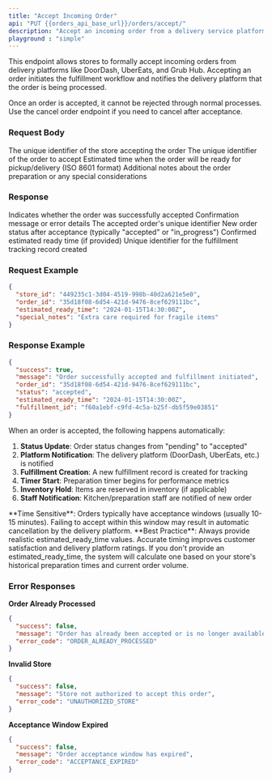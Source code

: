 ---
title: "Accept Incoming Order"
api: "PUT {{orders_api_base_url}}/orders/accept/"
description: "Accept an incoming order from a delivery service platform and initiate the fulfillment process."
playground : "simple"
---

This endpoint allows stores to formally accept incoming orders from delivery platforms like DoorDash, UberEats, and Grub Hub. Accepting an order initiates the fulfillment workflow and notifies the delivery platform that the order is being processed.

<Info>
Once an order is accepted, it cannot be rejected through normal processes. Use the cancel order endpoint if you need to cancel after acceptance.
</Info>

### Request Body

<ParamField body="store_id" type="string" required>
  The unique identifier of the store accepting the order
</ParamField>

<ParamField body="order_id" type="string" required>
  The unique identifier of the order to accept
</ParamField>

<ParamField body="estimated_ready_time" type="string" optional>
  Estimated time when the order will be ready for pickup/delivery (ISO 8601 format)
</ParamField>

<ParamField body="special_notes" type="string" optional>
  Additional notes about the order preparation or any special considerations
</ParamField>

### Response

<ResponseField name="success" type="boolean">
  Indicates whether the order was successfully accepted
</ResponseField>

<ResponseField name="message" type="string">
  Confirmation message or error details
</ResponseField>

<ResponseField name="order_id" type="string">
  The accepted order's unique identifier
</ResponseField>

<ResponseField name="status" type="string">
  New order status after acceptance (typically "accepted" or "in_progress")
</ResponseField>

<ResponseField name="estimated_ready_time" type="string">
  Confirmed estimated ready time (if provided)
</ResponseField>

<ResponseField name="fulfillment_id" type="string">
  Unique identifier for the fulfillment tracking record created
</ResponseField>

### Request Example

```json
{
  "store_id": "449235c1-3d04-4519-998b-40d2a621e5e0",
  "order_id": "35d18f08-6d54-421d-9476-8cef629111bc",
  "estimated_ready_time": "2024-01-15T14:30:00Z",
  "special_notes": "Extra care required for fragile items"
}
```

### Response Example

```json
{
  "success": true,
  "message": "Order successfully accepted and fulfillment initiated",
  "order_id": "35d18f08-6d54-421d-9476-8cef629111bc",
  "status": "accepted",
  "estimated_ready_time": "2024-01-15T14:30:00Z",
  "fulfillment_id": "f60a1ebf-c9fd-4c5a-b25f-db5f59e03851"
}
```

<Accordion title="Order Acceptance Workflow">
When an order is accepted, the following happens automatically:

1. **Status Update**: Order status changes from "pending" to "accepted"
2. **Platform Notification**: The delivery platform (DoorDash, UberEats, etc.) is notified
3. **Fulfillment Creation**: A new fulfillment record is created for tracking
4. **Timer Start**: Preparation timer begins for performance metrics
5. **Inventory Hold**: Items are reserved in inventory (if applicable)
6. **Staff Notification**: Kitchen/preparation staff are notified of new order
</Accordion>

<Warning>
**Time Sensitive**: Orders typically have acceptance windows (usually 10-15 minutes). Failing to accept within this window may result in automatic cancellation by the delivery platform.
</Warning>

<Tip>
**Best Practice**: Always provide realistic estimated_ready_time values. Accurate timing improves customer satisfaction and delivery platform ratings.
</Tip>

<Note>
If you don't provide an estimated_ready_time, the system will calculate one based on your store's historical preparation times and current order volume.
</Note>

### Error Responses

<Accordion title="Common Error Scenarios">

**Order Already Processed**
```json
{
  "success": false,
  "message": "Order has already been accepted or is no longer available",
  "error_code": "ORDER_ALREADY_PROCESSED"
}
```

**Invalid Store**
```json
{
  "success": false,
  "message": "Store not authorized to accept this order",
  "error_code": "UNAUTHORIZED_STORE"
}
```

**Acceptance Window Expired**
```json
{
  "success": false,
  "message": "Order acceptance window has expired",
  "error_code": "ACCEPTANCE_EXPIRED"
}
```

</Accordion>
